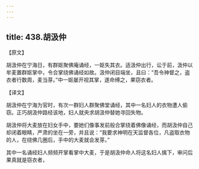 ```yaml
---
---
---
```

title: 438.胡汲仲
---



【原文】

胡汲仲在宁海日，有群妪聚佛庵诵经，一妪失其衣。适汲仲出行，讼于前，汲仲以牟麦置群妪掌中，令合掌绕佛诵经如故。汲仲闭目端坐，且曰：“吾令神督之，盗衣者行数周，麦当芽。”中一妪屡开视其掌，遂命缚之，果窃衣者。

【译文】

胡汲仲在宁海为官时，有次一群妇人群聚佛堂诵经，其中一名妇人的衣物遭人偷窃。正巧胡汲仲路经该地，妇人就央求胡汲仲替她寻回失物。

胡汲仲将大麦放在妇女手中，要她们像事发前般合掌绕着佛像诵经，而胡汲仲自己却闭着眼睛，严肃的坐在一旁，并且说：“我要求神明在天监督各位，凡盗取衣物的人，在绕佛几圈后，手中的大麦就会发芽。”

其中一名诵经妇人频频开掌看掌中大麦，于是胡汲仲命人将这名妇人擒下，审问后果真就是窃衣者，